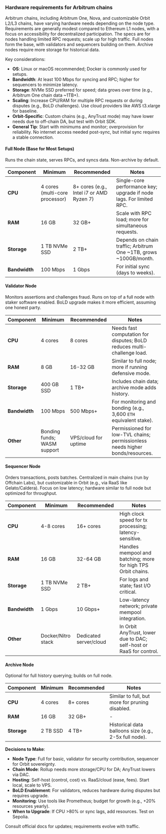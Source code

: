 ### Hardware requirements for Arbitrum chains

Arbitrum chains, including Arbitrum One, Nova, and customizable Orbit L2/L3 chains, have varying hardware needs depending on the node type. Requirements are generally modest compared to Ethereum L1 nodes, with a focus on accessibility for decentralized participation. The specs are for nodes handling limited RPC requests; scale up for high traffic. Full nodes form the base, with validators and sequencers building on them. Archive nodes require more storage for historical data.

Key considerations:

- **OS**: Linux or macOS recommended; Docker is commonly used for setups.
- **Bandwidth**: At least 100 Mbps for syncing and RPC; higher for sequencers to minimize latency.
- **Storage**: NVMe SSD preferred for speed; data grows over time (e.g., Arbitrum One chain data ~1TB+).
- **Scaling**: Increase CPU/RAM for multiple RPC requests or during disputes (e.g., BoLD challenges). Use cloud providers like AWS t3.xlarge for baseline.
- **Orbit-Specific**: Custom chains (e.g., AnyTrust mode) may have lower needs due to off-chain DA, but test with Orbit SDK.
- **General Tip**: Start with minimums and monitor; overprovision for reliability. No internet access needed post-sync, but initial sync requires a stable connection.

#### Full Node (Base for Most Setups)

Runs the chain state, serves RPCs, and syncs data. Non-archive by default.

| Component     | Minimum                        | Recommended                              | Notes                                                               |
| ------------- | ------------------------------ | ---------------------------------------- | ------------------------------------------------------------------- |
| **CPU**       | 4 cores (multi-core processor) | 8+ cores (e.g., Intel i7 or AMD Ryzen 7) | Single-core performance key; upgrade if node lags. For limited RPC. |
| **RAM**       | 16 GB                          | 32 GB+                                   | Scale with RPC load; more for simultaneous requests.                |
| **Storage**   | 1 TB NVMe SSD                  | 2 TB+                                    | Depends on chain traffic; Arbitrum One ~1TB, grows ~100GB/month.    |
| **Bandwidth** | 100 Mbps                       | 1 Gbps                                   | For initial sync (days to weeks).                                   |

#### Validator Node

Monitors assertions and challenges fraud. Runs on top of a full node with staker software enabled. BoLD upgrade makes it more efficient, assuming one honest party.

| Component     | Minimum                     | Recommended          | Notes                                                                         |
| ------------- | --------------------------- | -------------------- | ----------------------------------------------------------------------------- |
| **CPU**       | 4 cores                     | 8 cores              | Needs fast computation for disputes; BoLD reduces multi-challenge load.       |
| **RAM**       | 8 GB                        | 16-32 GB             | Similar to full node; more if running defensive mode.                         |
| **Storage**   | 400 GB SSD                  | 1 TB+                | Includes chain data; archive mode adds history.                               |
| **Bandwidth** | 100 Mbps                    | 500 Mbps+            | For monitoring and bonding (e.g., 3,600 `ETH` equivalent stake).              |
| **Other**     | Bonding funds; WASM support | VPS/cloud for uptime | Permissioned for low-TVL chains; permissionless needs higher bonds/resources. |

#### Sequencer Node

Orders transactions, posts batches. Centralized in main chains (run by Offchain Labs), but customizable in Orbit (e.g., via RaaS like Gelato/Caldera). Focus on low latency; hardware similar to full node but optimized for throughput.

| Component     | Minimum            | Recommended            | Notes                                                               |
| ------------- | ------------------ | ---------------------- | ------------------------------------------------------------------- |
| **CPU**       | 4-8 cores          | 16+ cores              | High clock speed for tx processing; latency-sensitive.              |
| **RAM**       | 16 GB              | 32-64 GB               | Handles mempool and batching; more for high TPS Orbit chains.       |
| **Storage**   | 1 TB NVMe SSD      | 2 TB+                  | For logs and state; fast I/O critical.                              |
| **Bandwidth** | 1 Gbps             | 10 Gbps+               | Low-latency network; private mempool integration.                   |
| **Other**     | Docker/Nitro stack | Dedicated server/cloud | In Orbit AnyTrust, lower due to DAC; self-host or RaaS for control. |

#### Archive Node

Optional for full history querying; builds on full node.

| Component   | Minimum  | Recommended | Notes                                                 |
| ----------- | -------- | ----------- | ----------------------------------------------------- |
| **CPU**     | 4 cores  | 8+ cores    | Similar to full, but more for pruning disabled.       |
| **RAM**     | 16 GB    | 32 GB+      | -                                                     |
| **Storage** | 2 TB SSD | 4 TB+       | Historical data balloons size (e.g., 2-5x full node). |

**Decisions to Make**:

- **Node Type**: Full for basic, validator for security contribution, sequencer for Orbit sovereignty.
- **Chain Mode**: Rollup needs more storage/CPU for DA; AnyTrust lowers via DAC.
- **Hosting**: Self-host (control, cost) vs. RaaS/cloud (ease, fees). Start local, scale to VPS.
- **BoLD Enablement**: For validators, reduces hardware during disputes but requires upgrade.
- **Monitoring**: Use tools like Prometheus; budget for growth (e.g., +20% resources yearly).
- **When to Upgrade**: If CPU >80% or sync lags, add resources. Test on Sepolia.

Consult official docs for updates; requirements evolve with traffic.
